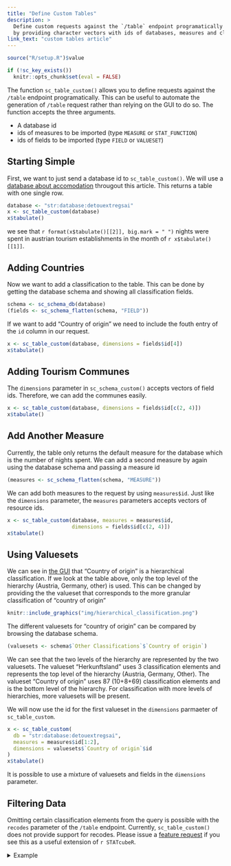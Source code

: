 ```yaml
---
title: "Define Custom Tables"
description: >
  Define custom requests against the `/table` endpoint programatically
  by providing character vectors with ids of databases, measures and classification fields.
link_text: "custom tables article"
---
```


```r
source("R/setup.R")$value
```

```r
if (!sc_key_exists())
  knitr::opts_chunk$set(eval = FALSE)
```

The function `sc_table_custom()` allows you to define requests against the `/table` endpoint programatically.
This can be useful to automate the generation of `/table` request rather than relying on the GUI to do so.
The function accepts the three arguments.

* A database id
* ids of measures to be imported (type `MEASURE` or `STAT_FUNCTION`)
* ids of fields to be imported (type `FIELD` or `VALUESET`)

## Starting Simple

First, we want to just send a database id to `sc_table_custom()`.
We will use a [database about accomodation](`r sc_browse_database("detouextregsai")`) througout this article.
This returns a table with one single row.

```r
database <- "str:database:detouextregsai"
x <- sc_table_custom(database)
x$tabulate()
```

we see that `r format(x$tabulate()[[2]], big.mark = " ")` nights were spent in austrian tourism establishments in the month of `r x$tabulate()[[1]]`.

## Adding Countries

Now we want to add a classification to the table.
This can be done by getting the database schema and showing all classification fields.

```r
schema <- sc_schema_db(database)
(fields <- sc_schema_flatten(schema, "FIELD"))
```

If we want to add "Country of origin" we need to include the fouth entry of the `id` column in our request.

```r
x <- sc_table_custom(database, dimensions = fields$id[4])
x$tabulate()
```

## Adding Tourism Communes

The `dimensions` parameter in `sc_schema_custom()` accepts vectors of field ids.
Therefore, we can add the communes easily.

```r
x <- sc_table_custom(database, dimensions = fields$id[c(2, 4)])
x$tabulate()
```

## Add Another Measure

Currently, the table only returns the default measure for the database which is the number of nights spent.
We can add a second measure by again using the database schema and passing a measure id

```r
(measures <- sc_schema_flatten(schema, "MEASURE"))
```

We can add both measures to the request by using `measures$id`.
Just like the `dimensions` parameter, the `measures` parameters accepts vectors of resource ids.

```r
x <- sc_table_custom(database, measures = measures$id,
                     dimensions = fields$id[c(2, 4)])
x$tabulate()
```

## Using Valuesets

We can see in [the GUI](`r sc_browse_database("detouextregsai")`) that "Country of origin" is a hierarchical classification.
If we look at the table above, only the top level of the hierarchy (Austria, Germany, other) is used.
This can be changed by providing the the valueset that corresponds to the more granular classification of "country of origin"

```r
knitr::include_graphics("img/hierarchical_classification.png")
```

The different valuesets for "country of origin" can be compared by browsing the database schema.

```r
(valuesets <- schema$`Other Classifications`$`Country of origin`)
```

We can see that the two levels of the hierarchy are represented by the two valuesets.
The valueset "Herkunftsland" uses 3 classification elements and represents the top level of the hierarchy (Austria, Germany, Other).
The valueset "Country of origin" uses 87 (10+8+69) classification elements and is the bottom level of the hierarchy.
For classification with more levels of hierarchies, more valuesets will be present.

We will now use the id for the first valueset in the `dimensions` parmaeter of `sc_table_custom`.

```r
x <- sc_table_custom(
  db = "str:database:detouextregsai",
  measures = measures$id[1:2],
  dimensions = valuesets$`Country of origin`$id
)
x$tabulate()
```

It is possible to use a mixture of valuesets and fields in the `dimensions` parameter.

## Filtering Data

Omitting certain classification elements from the query is possible with the `recodes` parameter of the `/table` endpoint. Currently, `sc_table_custom()` does not provide support for recodes.
Please issue a [feature request] if you see this as a useful extension of `r STATcubeR`.

<details>
<summary>Example</summary>

For example, the last call to `sc_table_custom()` will send the following json
to the server.

```json
{
  "database": "str:database:detouextregsai",
  "measures": [ "str:measure:detouextregsai:F-DATA1:F-ANK",
    "str:measure:detouextregsai:F-DATA1:F-UEB" ],
  "dimensions": [
    [ "str:valueset:detouextregsai:F-DATA1:C-C93-2:C-C93-2" ] ]
}
```

For comparison, this is how the same request was specified in `r STATcubeR`

```r
sc_table_custom(
  "str:database:detouextregsai",
  c("str:measure:detouextregsai:F-DATA1:F-ANK",
    "str:measure:detouextregsai:F-DATA1:F-UEB"),
  "str:valueset:detouextregsai:F-DATA1:C-C93-2:C-C93-2"
)
```

It is now possible to add recodes in order to only show results for Vienna.
For this, the regional classification (`C-C93`) is limited to the
code for vienna, which is `C-C93-2:01`.

```json
{
  "database": "str:database:detouextregsai",
  "measures": [ "str:measure:detouextregsai:F-DATA1:F-ANK",
    "str:measure:detouextregsai:F-DATA1:F-UEB" ],
  "dimensions": [
    [ "str:valueset:detouextregsai:F-DATA1:C-C93-2:C-C93-2" ] ],
  "recodes": [
    "str:valueset:detouextregsai:F-DATA1:C-C93-2:C-C93-2": {
      "map": [[ "str:value:detouextregsai:F-DATA1:C-C93-2:C-C93-2:01" ]] 
    }
  ]
}
```

</details>

[feature request]: https://github.com/statistikat/STATcubeR/issues
